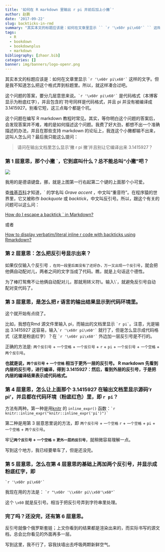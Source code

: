 ```yaml
---
title: '如何在 R markdown 里输出 r pi 并前后加上小撇`'
author: 赵鹏
date: '2017-09-22'
slug: backticks-in-rmd
summary: "其实本文的标题应该是：如何在文章里显示 `` `r '\x60r pi\x60'` `` 这样的文字。"
tags:
  - R
  - bookdown
  - bookdownplus
  - markdown
bibliography: [zhaor.bib]
categories: []
banner: img/banners/logo-openr.png
---
```


其实本文的标题应该是：如何在文章里显示 `` `r '\x60r pi\x60'` `` 这样的文字。但是我不知道怎么把这个格式弄到标题里。所以，就这样凑合过吧。


这个问题的答案，要分几层意思来说。`` `r '\x60r pi\x60'` `` 是代码格式（本博客显示为粉底红字），并且包含的`符号同样是代码格式，并且 pi 并没有被编译成 3.1415927。别看它短，这三点每个都是个坑。

<!--more-->

这个问题在编写 R markdown 教程时常见。其实，等你明白这个问题的答案后，会发现答案并不难，难的是如何描述这个问题。我费了好大劲，都想不出一个准确描述的办法，并且在那些支持 markdown 的论坛上，我连这个小撇都输不出来，这叫人怎么问？最后我只能这么提问：

> 请问在输出文档里怎么显示'撇 r pi 撇'并且别让它编译出来 3.1415927？

### 第 1 层意思，那个小撇 \`，它到底叫什么？总不能总叫“小撇”吧？

![](https://upload.wikimedia.org/wikipedia/commons/thumb/3/36/KB_Germany.svg/550px-KB_Germany.svg.png)

我用的是德语键盘，挪，就是上图第一行右起第二个键的上面那个小可爱。

查[维基百科](https://en.wikipedia.org/wiki/Grave_accent)才知道，\` 的学名叫 *Grave accent* ，中文叫“重音符”。在程序猿的世界里，它又被称作 *backquote* 或 *backtick*，中文叫反引号。所以，跟这个有关的问题可以这么问：

[How do I escape a backtick ` in Markdown?](https://meta.stackexchange.com/questions/82718/how-do-i-escape-a-backtick-in-markdown)

或者

[How to display verbatim/literal inline r code with backticks using Rmarkdown?](https://stackoverflow.com/questions/20409172/how-to-display-verbatim-inline-r-code-with-backticks-using-rmarkdown)

### 第 2 层意思：怎么把反引号显示出来？

如果仅仅输入个反引号 `，在同一段里后面没有了还好办，万一又出现一个反引号`，就会把他俩自动配对儿，两者之间的文字当成了代码。瞧，就是上句话这个德性。

为了棒打鸳鸯不让他俩自动配对儿，那就用转义符\\。输入\\\`，就避免反引号自动配对变代码了。

### 第 3 层意思，是怎么把 r 语言的输出结果显示到代码环境里。

这个就开始有点绕了。

比如，我想在Rmd 源文件里输入 pi，而输出的文档里显示 `` `r pi` ``。注意，光是输出 3.1415927 这容易，输入`` `r '\x60r pi\x60'` `` 就行了，但是怎么显示成代码格式（这里是粉底红字）？在 `` `r '\x60r pi\x60'` `` 外边加一层反引号是不行的。

正确的方法是: `两个反引号` + `一个空格` + `一个反引号` + `r` + `pi` + `一个反引号` + `一个空格` + `两个反引号`。

**也就是说，`两个反引号` + `一个空格` 相当于更外一层的反引号。 R markdown 先看到内层的反引号，进行编译，得到 3.1415927：然后，看到外层的反引号，于是把内层的编译结果表示成代码格式。**

### 第 4 层意思，怎么让上面那个 3.1415927 在输出文档里显示源码'r pi'，并且都在代码环境（粉底红色）里，即 `` r pi ``？

方法有两种。第一种是用[knitr](https://yihui.name/knitr/faq/) 的 `inline_expr()` 函数：`` `r knitr::inline_expr("knitr::inline_expr('pi')")` ``

第二种是用第 3 层意思里说的方法，即 `两个反引号` + `一个空格` `r` + `一个空格` + `pi` + `一个空格` + `两个反引号`。

牢记**`两个反引号` + `一个空格` = `更外一层的反引号`**，就稍微容易理解一点。

写到这个地方，我已经要晕车了，但是还没完。

### 第 5 层意思，怎么在第 4 层意思的基础上再加两个反引号，并显示成粉底红字，即
`` `r '\x60r pi\x60'` ``

我现在用的方法是：`` ``  `` `r "\x60r '\\x60r pi\\x60'\x60"` `` `` ``

这个 `\x60` 就是反引号。相当于把反引号弄到字符串里处理。

### 完了吗？还没完，还有第 6 层意思。

反引号就像个俄罗斯套娃；上文你看到的结果都是渲染出来的，而实际书写的源文档，总会比你看见的外面再多一层。

写到这里，我不行了，容我扶墙出去呼吸两颗新鲜空气。

